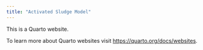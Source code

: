 ```yaml
---
title: "Activated Sludge Model"
---
```


This is a Quarto website.

To learn more about Quarto websites visit <https://quarto.org/docs/websites>.
